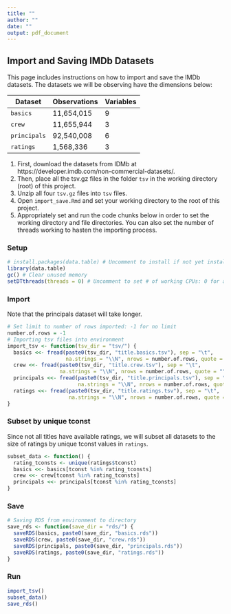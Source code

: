 ```yaml
---
title: ""
author: ""
date: ""
output: pdf_document
---
```


## Import and Saving IMDb Datasets

This page includes instructions on how to import and save the IMDb datasets. 
The datasets we will be observing have the dimensions below:

| Dataset     | Observations  | Variables |
|-------------|---------------|-----------|
| `basics`    | 11,654,015    | 9         |
| `crew`      | 11,655,944    | 3         |
| `principals`| 92,540,008    | 6         |
| `ratings`   | 1,568,336     | 3         |

1. First, download the datasets from IDMb at 
https://developer.imdb.com/non-commercial-datasets/.
2. Then, place all the tsv.gz files in the folder `tsv` in the working directory 
(root) of this project. 
3. Unzip all four `tsv.gz` files into `tsv` files. 
3. Open `import_save.Rmd` and set your working directory to the root of this 
project. 
4. Appropriately set and run the code chunks below in order to set the working
directory and file directories. You can also set the number of threads working
to hasten the importing process. 


### Setup

```r
# install.packages(data.table) # Uncomment to install if not yet installed
library(data.table)
gc() # Clear unused memory
setDTthreads(threads = 0) # Uncomment to set # of working CPUs: 0 for all
```


### Import

Note that the principals dataset will take longer. 
```r
# Set limit to number of rows imported: -1 for no limit
number.of.rows = -1
# Importing tsv files into environment
import_tsv <- function(tsv_dir = "tsv/") {
  basics <<- fread(paste0(tsv_dir, "title.basics.tsv"), sep = "\t", 
                   na.strings = "\\N", nrows = number.of.rows, quote = "")
  crew <<- fread(paste0(tsv_dir, "title.crew.tsv"), sep = "\t", 
                 na.strings = "\\N", nrows = number.of.rows, quote = "")
  principals <<- fread(paste0(tsv_dir, "title.principals.tsv"), sep = "\t", 
                       na.strings = "\\N", nrows = number.of.rows, quote = "")
  ratings <<- fread(paste0(tsv_dir, "title.ratings.tsv"), sep = "\t", 
                    na.strings = "\\N", nrows = number.of.rows, quote = "")
}
```


### Subset by unique tconst

Since not all titles have available ratings, we will subset all datasets to the
size of ratings by unique tconst values in `ratings`. 
```r
subset_data <- function() {
  rating_tconsts <- unique(ratings$tconst)
  basics <<- basics[tconst %in% rating_tconsts]
  crew <<- crew[tconst %in% rating_tconsts]
  principals <<- principals[tconst %in% rating_tconsts]
}
```

### Save
```r
# Saving RDS from environment to directory
save_rds <- function(save_dir = "rds/") {
  saveRDS(basics, paste0(save_dir, "basics.rds"))
  saveRDS(crew, paste0(save_dir, "crew.rds"))
  saveRDS(principals, paste0(save_dir, "principals.rds"))
  saveRDS(ratings, paste0(save_dir, "ratings.rds"))
}
```


### Run
```r
import_tsv()
subset_data()
save_rds()
```


